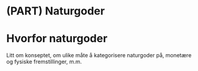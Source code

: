 # (PART) Naturgoder {-}

# Hvorfor naturgoder

Litt om konseptet, om ulike måte å kategorisere naturgoder på, monetære og fysiske fremstillinger, m.m.



